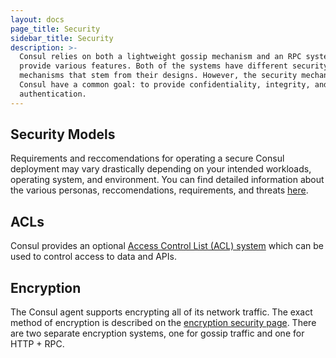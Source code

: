 ```yaml
---
layout: docs
page_title: Security
sidebar_title: Security
description: >-
  Consul relies on both a lightweight gossip mechanism and an RPC system to
  provide various features. Both of the systems have different security
  mechanisms that stem from their designs. However, the security mechanisms of
  Consul have a common goal: to provide confidentiality, integrity, and
  authentication.
---
```


## Security Models

Requirements and reccomendations for operating a secure Consul deployment may vary drastically depending on your 
intended workloads, operating system, and environment. You can find detailed information about the various personas, 
reccomendations, requirements, and threats [here](/docs/security/security-models).

## ACLs

Consul provides an optional [Access Control List (ACL) system](/docs/security/acl) which can be used to control access 
to data and APIs. 

## Encryption

The Consul agent supports encrypting all of its network traffic. The exact method of encryption is described on the 
[encryption security page](/docs/security/encryption). There are two separate encryption systems, one for gossip 
traffic and one for HTTP + RPC.